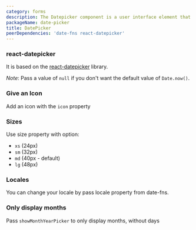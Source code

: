 ```yaml
---
category: forms
description: The Datepicker component is a user interface element that enables users to select dates from a calendar interface. It provides an intuitive way to input dates, offering a dropdown or popup calendar for selecting days, months, and years. Datepickers are essential for forms and applications requiring date inputs, ensuring accurate and user-friendly date selection.
packageName: date-picker
title: DatePicker
peerDependencies: 'date-fns react-datepicker'
---
```


### react-datepicker

It is based on the [react-datepicker](https://github.com/Hacker0x01/react-datepicker) library.

_Note_: Pass a value of `null` if you don't want the default value of `Date.now()`.

<div data-playground="react-date-picker.tsx" data-component="DatePicker"></div>

### Give an Icon

Add an icon with the `icon` property

<div data-playground="icon.tsx" data-component="DatePicker"></div>

### Sizes

Use size property with option:

- `xs` (24px)
- `sm` (32px)
- `md` (40px - default)
- `lg` (48px)

<div data-playground="sizes.tsx" data-component="DatePicker"></div>

### Locales

You can change your locale by pass locale property from date-fns.

<div data-playground="locale.tsx" data-component="DatePicker"></div>

### Only display months

Pass `showMonthYearPicker` to only display months, without days

<div data-playground="months.tsx" data-component="DatePicker"></div>
